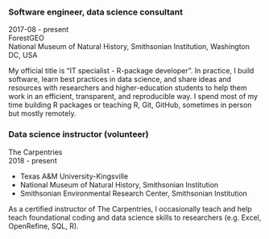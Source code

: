 ### Software engineer, data science consultant

2017-08 - present  
ForestGEO  
National Museum of Natural History, Smithsonian Institution, Washington DC, USA  

My official title is "IT specialist - R-package developer". In practice, I build software, learn best practices in data science, and share ideas and resources with researchers and higher-education students to help them work in an efficient, transparent, and reproducible way. I spend most of my time building R packages or teaching R, Git, GitHub, sometimes in person but mostly remotely.

### Data science instructor (volunteer)

The Carpentries  
2018 - present  

* Texas A&M University-Kingsville
* National Museum of Natural History, Smithsonian Institution
* Smithsonian Environmental Research Center, Smithsonian Institution

As a certified instructor of The Carpentries, I occasionally teach and help teach foundational coding and data science skills to researchers (e.g. Excel, OpenRefine, SQL, R).
